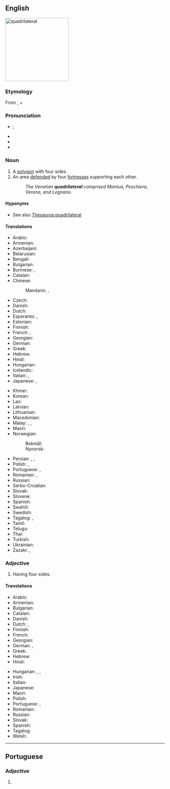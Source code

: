 {{also|quadrilatéral}}
==English==
[[File:Quadrilateral ABCDE.png|thumb|right|200px|quadrilateral]]
{{Wikipedia}}

===Etymology===
From {{der|en|la|quadrilaterus}}, {{m|en|quadri-||four}} + {{cog|la|laterālis||sided}}

===Pronunciation===
* {{a|US}} {{IPA|en|/ˌkwɑd.ɹəˈlæt.ɚ.əl/}}; {{enPR|kwäd'rə-lăt′ər-əl}}
* {{audio|en|En-us-quadrilateral.ogg|Audio (US)}}
* {{audio|en|En-ca-quadrilateral.oga|Audio (CA)}}
* {{rhymes|en|ætəɹəl}}

===Noun===
{{en-noun}}

# A [[polygon]] with four sides.
# An area [[defend]]ed by four [[fortress]]es supporting each other.
#: ''The Venetian '''quadrilateral''' comprised Mantua, Peschiera, Verona, and Legnano.''

====Hyponyms====
* See also [[Thesaurus:quadrilateral]]

====Translations====
{{trans-top|polygon having four sides}}
* Arabic: {{t|ar|رباعي الأضلاع}}
* Armenian: {{t+|hy|քառանիստ}}
* Azerbaijani: {{t|az|dördbucaq}}
* Belarusian: {{t+|be|чатырохвуго́льнік|m}}
* Bengali: {{t|bn|চতুর্ভুজ}}
* Bulgarian: {{t|bg|четириъгъ́лник|m}}
* Burmese: {{t+|my|စတုဂံ}}, {{t+|my|လေးထောင့်}}
* Catalan: {{t+|ca|quadrilàter|m}}
* Chinese:
*: Mandarin: {{t+|cmn|四邊形}}, {{t+|cmn|四边形|tr=sìbiānxíng}}
* Czech: {{t+|cs|čtyřúhelník|m}}
* Danish: {{t+|da|firkant|c}}
* Dutch: {{t+|nl|vierhoek}}
* Esperanto: {{t|eo|kvarlatero}}, {{t|eo|kvarangulo}}
* Estonian: {{t|et|nelinurk}}
* Finnish: {{t+|fi|nelikulmio}}
* French: {{t+|fr|quadrilatère}}, {{t+|fr|quadrangle|m}}
* Georgian: {{t|ka|ოთხკუთხედი}}
* German: {{t+|de|Viereck}}
* Greek: {{t+|el|τετράπλευρο|n}}
* Hebrew: {{t|he|מרובע|alt=מרובע \ מְרֻבָּע|m|tr=merubá}}
* Hindi: {{t+|hi|चतुर्भुज}}
* Hungarian: {{t+|hu|négyszög}}
* Icelandic: {{t+|is|ferhyrningur|m}}
* Italian: {{t+|it|quadrilatero|m}}, {{t+|it|quadrangolo|m}}
* Japanese: {{t+|ja|四辺形|tr=しへんけい, shihenkei|sc=Jpan}}, {{t+|ja|四角形|tr=しかっけい, shikakkei|sc=Jpan}}
{{trans-mid}}
* Khmer: {{t+|km|ចតុកោណ}}
* Korean: {{t+|ko|사각형}}
* Lao: {{t+|lo|ຮູບສີ່ແຈ}}
* Latvian: {{t+|lv|četrstūris|m}}
* Lithuanian: {{t|lt|keturkampis|m}}
* Macedonian: {{t|mk|четириаголник|m}}
* Malay: {{t+|ms|segi empat}}, {{t|ms|caturkona}}, {{t|ms|tetragon}}
* Maori: {{t|mi|tapawhā}}
* Norwegian:
*: Bokmål: {{t+|nb|firkant|m}}
*: Nynorsk: {{t|nn|firkant|m}}
* Persian: {{t+|fa|چهارضلعی}}, {{t|fa|چهارور}}, {{t|fa|چهارپهلو|tr=čahārpahlū}}
* Polish: {{t+|pl|czworokąt|m-in}}, {{t+|pl|czworobok|m-in}}
* Portuguese: {{t+|pt|quadrilátero|m}}, {{t+|pt|quadrângulo|m}}
* Romanian: {{t+|ro|patrulater}}, {{t|ro|cadrilater}}
* Russian: {{t+|ru|четырёхуго́льник|m}}
* Serbo-Croatian: {{t|sh|četverougao}}
* Slovak: {{t|sk|štvoruholník|m}}
* Slovene: {{t|sl|štirikotnik|m}}
* Spanish: {{t+|es|cuadrilátero|m}}
* Swahili: {{t|sw|pembenne}}
* Swedish: {{t+|sv|fyrhörning|c}}
* Tagalog: {{t|tl|patsiha}}, {{t|tl|patgilid}}
* Tamil: {{t|ta|நாற்கரம்}}
* Telugu: {{t+|te|చతుర్భుజి}}
* Thai: {{t+|th|สี่เหลี่ยม}}
* Turkish: {{t+|tr|dörtgen}}
* Ukrainian: {{t|uk|чотирику́тник|m}}
* Zazaki: {{t|zza|çehardag}}, {{t|zza|çardag}}
{{trans-bottom}}

===Adjective===
{{en-adj|-}}

# Having four sides.

====Translations====
{{trans-top|having four sides}}
* Arabic: {{t|ar|رُبَاعِيّ الْجَوَانِب}}
* Armenian: {{t+|hy|քառակողմ}}
* Bulgarian: {{t|bg|четиристранен}}
* Catalan: {{t+|ca|quadrilàter}}
* Danish: {{t|da|firkantet}}
* Dutch: {{t|nl|vierhoekig}}, {{t|nl|quadrilateraal}}
* Finnish: {{t|fi|nelisivuinen}}
* French: {{t+|fr|quadrilatéral}}
* Georgian: {{t|ka|ოთხგვერდიანი}}
* German: {{t|de|vierseitig}}, {{t|de|vierkantig}}
* Greek: {{t+|el|τετράπλευρος}}
* Hebrew: {{t|he|מרובע|alt=מרובע \ מְרֻבָּע|m|tr=merubá}}
* Hindi: {{t|hi|चतुर्भुजीय}}
{{trans-mid}}
* Hungarian: {{t|hu|négyszögű}}, {{t|hu|négyszögletű}}, {{t|hu|négyoldalú}}
* Irish: {{t|ga|ceathairshleasach}}
* Italian: {{t+|it|quadrilatero}}
* Japanese: {{t+|ja|四辺形|tr=shihenkei no|alt=四辺形の|sc=Jpan}}
* Maori: {{t|mi|tapawhā}}
* Polish: {{t+|pl|czworoboczny}}
* Portuguese: {{t+|pt|quadrilátero}}, {{t|pt|quadrilateral}}
* Romanian: {{t+|ro|cvadrilateral|m}}
* Russian: {{t+|ru|четырёхсторо́нний}}
* Slovak: {{t|sk|štvorstranný}}
* Spanish: {{t+|es|cuadrilátero}}
* Tagalog: {{t|tl|patsihain}}
* Welsh: {{t+|cy|pedrongl}}
{{trans-bottom}}

{{topics|en|Four|Shapes}}

----

==Portuguese==

===Adjective===
{{pt-adj|quadrilatera|l}}

# {{l|en|quadrilateral}} {{gloss|having four sides}}
#: {{syn|pt|quadrilátero}}